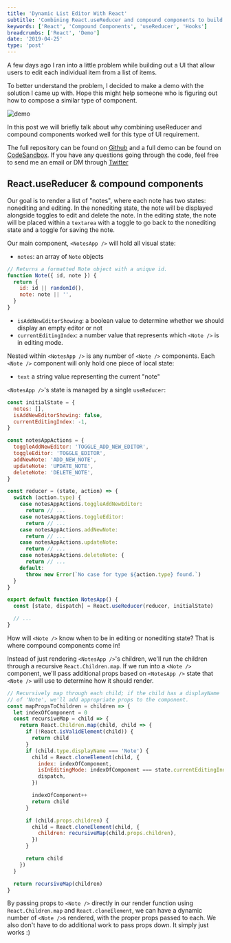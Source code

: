 ```yaml
---
title: 'Dynamic List Editor With React'
subtitle: 'Combining React.useReducer and compound components to build a dynamic list editor.'
keywords: ['React', 'Compound Components', 'useReducer', 'Hooks']
breadcrumbs: ['React', 'Demo']
date: '2019-04-25'
type: 'post'
---
```



A few days ago I ran into a little problem while building out a UI that allow users to edit each individual
item from a list of items.

To better understand the problem, I decided to make a demo with the solution I came up with. Hope
this might help someone who is figuring out how to compose a similar type of component.

<Image src={demo} alt="demo" shadow />

In this post we will briefly talk about why combining useReducer and compound components worked well
for this type of UI requirement.

The full repository can be found on [Github](https://github.com/timc1/dynamic-editor-demo/) and a
full demo can be found on [CodeSandbox](). If you have any questions going through the code, feel
free to send me an email or DM through [Twitter](https://twitter.com/timcchang)

## React.useReducer & compound components

Our goal is to render a list of "notes", where each note has two states: nonediting and editing. In
the nonediting state, the note will be displayed alongside toggles to edit and delete the note. In
the editing state, the note will be placed within a `textarea` with a toggle to go back to the
nonediting state and a toggle for saving the note.

Our main component, `<NotesApp />` will hold all visual state:

- `notes`: an array of `Note` objects

```js
// Returns a formatted Note object with a unique id.
function Note({ id, note }) {
  return {
    id: id || randomId(),
    note: note || '',
  }
}
```

- `isAddNewEditorShowing`: a boolean value to determine whether we should display an empty editor or
  not
- `currentEditingIndex`: a number value that represents which `<Note />` is in editing mode.

Nested within `<NotesApp />` is any number of `<Note />` components. Each `<Note />` component will only hold one piece of local state:

- `text` a string value representing the current "note"

`<NotesApp />`'s state is managed by a single `useReducer`:

```js
const initialState = {
  notes: [],
  isAddNewEditorShowing: false,
  currentEditingIndex: -1,
}

const notesAppActions = {
  toggleAddNewEditor: 'TOGGLE_ADD_NEW_EDITOR',
  toggleEditor: 'TOGGLE_EDITOR',
  addNewNote: 'ADD_NEW_NOTE',
  updateNote: 'UPDATE_NOTE',
  deleteNote: 'DELETE_NOTE',
}

const reducer = (state, action) => {
  switch (action.type) {
    case notesAppActions.toggleAddNewEditor:
      return // ...
    case notesAppActions.toggleEditor:
      return // ...
    case notesAppActions.addNewNote:
      return // ...
    case notesAppActions.updateNote:
      return // ...
    case notesAppActions.deleteNote: {
      return // ...
    default:
      throw new Error(`No case for type ${action.type} found.`)
  }
}

export default function NotesApp() {
  const [state, dispatch] = React.useReducer(reducer, initialState)

  // ...
}
```

How will `<Note />` know when to be in editing or nonediting state? That is where compound
components come in!

Instead of just rendering `<NotesApp />`'s children, we'll run the children through a recursive
`React.Children.map`. If we run into a `<Note />` component, we'll pass additional props based
on `<NotesApp />` state that `<Note />` will use to determine how it should render.

```js
// Recursively map through each child; if the child has a displayName
// of 'Note', we'll add appropriate props to the component.
const mapPropsToChildren = children => {
  let indexOfComponent = 0
  const recursiveMap = child => {
    return React.Children.map(child, child => {
      if (!React.isValidElement(child)) {
        return child
      }
      if (child.type.displayName === 'Note') {
        child = React.cloneElement(child, {
          index: indexOfComponent,
          isInEditingMode: indexOfComponent === state.currentEditingIndex,
          dispatch,
        })

        indexOfComponent++
        return child
      }

      if (child.props.children) {
        child = React.cloneElement(child, {
          children: recursiveMap(child.props.children),
        })
      }

      return child
    })
  }

  return recursiveMap(children)
}
```

By passing props to `<Note />` directly in our render function using `React.Children.map` and
`React.cloneElement`, we can
have a dynamic number of `<Note />`s rendered, with the proper props passed to each. We also don't have to do additional work to pass props down. It simply just works
:)
